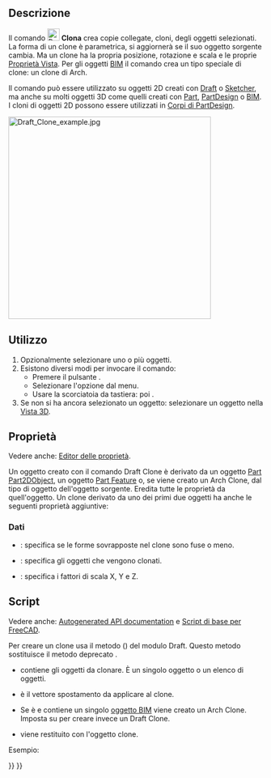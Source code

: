<languages/>

{{Docnav/it
|[[Draft_Stretch/it|Stira]]
|[[Draft_OrthoArray/it|Serie ortogonale]]
|[[Draft_Workbench/it|Draft]]
|IconL=Draft_Stretch.svg
|IconR=Draft_OrthoArray.svg
|IconC=Workbench_Draft.svg
}}

{{GuiCommand/it
|Name=Draft Clone
|Name/it=Draft Clona
|MenuLocation=Modifiche → Clona
|Workbenches=[[Draft_Workbench/it|Draft]]
|Shortcut={{KEY|C}} {{KEY|L}}
|SeeAlso=[[Draft Scale/it|Draft Scala]]
}}

<span id="Description"></span>
==Descrizione== 

Il comando [[Image:Draft_Clone.svg|24px]] '''Clona''' crea copie collegate, cloni, degli oggetti selezionati. La forma di un clone è parametrica, si aggiornerà se il suo oggetto sorgente cambia. Ma un clone ha la propria posizione, rotazione e scala e le proprie [[Property_editor/it| Proprietà Vista]]. Per gli oggetti [[BIM_Workbench/it|BIM]] il comando crea un tipo speciale di clone: ​​un clone di Arch.

Il comando può essere utilizzato su oggetti 2D creati con [[Draft_Workbench/it|Draft]] o [[Sketcher_Workbench/it|Sketcher]], ma anche su molti oggetti 3D come quelli creati con [[Part_Workbench/it|Part]], [[PartDesign_Workbench/it|PartDesign]] o [[BIM_Workbench/it|BIM]]. I cloni di oggetti 2D possono essere utilizzati in [[PartDesign_Body/it|Corpi di PartDesign]].

[[Image:Draft_Clone_example.jpg|400px]]
{{Caption|Clone accanto al suo oggetto sorgente}}

<span id="Usage"></span>
==Utilizzo== 

# Opzionalmente selezionare uno o più oggetti.
# Esistono diversi modi per invocare il comando:
#* Premere il pulsante {{Button|[[Image:Draft_Clone.svg|16px]] [[Draft_Clone/it|Clona]]}}.
#* Selezionare l'opzione {{MenuCommand|Modifiche → [[Image:Draft_Clone.svg|16px]] Clona}} dal menu.
#* Usare la scorciatoia da tastiera: {{KEY|C}} poi {{KEY|L}}.
# Se non si ha ancora selezionato un oggetto: selezionare un oggetto nella [[3D_view/it|Vista 3D]].

<span id="Properties"></span>
== Proprietà ==

Vedere anche: [[Property_editor/it|Editor delle proprietà]].

Un oggetto creato con il comando Draft Clone è derivato da un oggetto [[Part_Part2DObject/it|Part Part2DObject]], un oggetto [[Part_Feature/it|Part Feature]] o, se viene creato un Arch Clone, dal tipo di oggetto dell'oggetto sorgente. Eredita tutte le proprietà da quell'oggetto. Un clone derivato da uno dei primi due oggetti ha anche le seguenti proprietà aggiuntive:

<span id="Data"></span>
===Dati===

{{TitleProperty|Draft}}

* {{PropertyData|Fuse|Bool}}: specifica se le forme sovrapposte nel clone sono fuse o meno.
* {{PropertyData|Objects|LinkListGlobal}}: specifica gli oggetti che vengono clonati.
* {{PropertyData|Scale|Vector}}: specifica i fattori di scala X, Y e Z.

<span id="Scripting"></span>
==Script==

Vedere anche: [https://freecad.github.io/SourceDoc/ Autogenerated API documentation] e [[FreeCAD_Scripting_Basics/it|Script di base per FreeCAD]].

Per creare un clone usa il metodo {{incode|make_clone}} ({{Version/it|0.19}}) del modulo Draft. Questo metodo sostituisce il metodo deprecato {{incode|clone}}.

{{Code|code=
cloned_object = make_clone(obj, delta=None, forcedraft=False)
}}

* {{incode|obj}} contiene gli oggetti da clonare. È un singolo oggetto o un elenco di oggetti.
* {{incode|delta}} è il vettore spostamento da applicare al clone.
* Se {{incode|forcedraft}} è {{incode|False}} e {{incode|obj}} contiene un singolo [[BIM_Workbench/it|oggetto BIM]] viene creato un Arch Clone. Imposta {{incode|forcedraft}} su {{incode|True}} per creare invece un Draft Clone.
* {{incode|cloned_object}} viene restituito con l'oggetto clone.

Esempio:

{{Code|code=
import FreeCAD as App
import Draft

doc = App.newDocument()

place = App.Placement(App.Vector(1000, 0, 0), App.Rotation())
polygon1 = Draft.make_polygon(3, 750)
polygon2 = Draft.make_polygon(5, 750, placement=place)

vector = App.Vector(2600, 500, 0)
cloned_object = Draft.clone([polygon1, polygon2], delta=vector)

cloned_object.Fuse = True

doc.recompute()
}}


{{Docnav/it
|[[Draft_Stretch/it|Stira]]
|[[Draft_OrthoArray/it|Serie ortogonale]]
|[[Draft_Workbench/it|Draft]]
|IconL=Draft_Stretch.svg
|IconR=Draft_OrthoArray.svg
|IconC=Workbench_Draft.svg
}}

{{Draft Tools navi{{#translation:}}}}
{{Userdocnavi{{#translation:}}}}